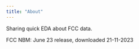 ```yaml
---
title: "About"
---
```


Sharing quick EDA about FCC data. 

FCC NBM: June 23 release, downloaded 21-11-2023
